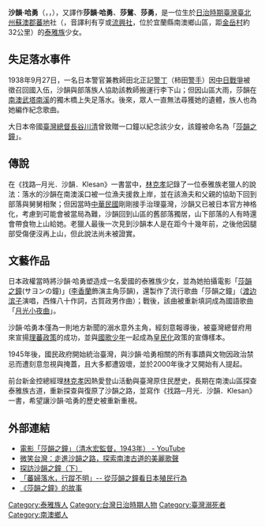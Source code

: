 {{Multiple issues|
{{Refimprove|time=2020-07-16T17:00:31+00:00}}
{{Unreferenced|time=2020-07-16T17:00:31+00:00}}
}}
{{Infobox person
| name          = 沙韻·哈勇
| image         =  
| alt           = 
| caption       =  
| birth_name    = Sayun Hayon
| birth_date    =  1920年
| birth_place   =  {{TWN-JPN}}[[臺北州|臺北州]][[蘇澳郡|蘇澳郡]][[蕃地_(蘇澳郡)|蕃地]]（今[[宜蘭縣|宜蘭縣]][[南澳鄉|南澳鄉]]）リヨヘン社
| death_date    = 1938年9月27日（[[宣告死亡|宣告死亡]]）
| death_place   = {{TWN-JPN}}[[臺北州|臺北州]][[蘇澳郡|蘇澳郡]][[蕃地_(蘇澳郡)|蕃地]]武塔南溪
| ethnicity     = [[泰雅族|泰雅族]]
| nationality   = {{JPN-EMP}}
| other_names   = 
| occupation    = 
| years_active  = 
| known_for     = 電影「[[莎韻之鐘|莎韻之鐘]]」及其他文藝作品
}}

'''沙韻·哈勇'''（{{lang-tay|Sayun Hayon}}，{{lang-ja|サヨン}}，{{bd|1920年||1938年|9月27日|catIdx=Sayun Hayon}}），又譯作'''莎韻·哈勇'''、'''莎鴛'''、'''莎勇'''，是一位生於[[台灣日治時期|日治時期臺灣]][[台北州|臺北州]][[蘇澳郡|蘇澳郡]][[蕃地_(蘇澳郡)|蕃地]]{{lang|ja|リヨヘン}}社（{{lang|tay|Leyoxen}}，音譯利有亨或[[流興社|流興社]]，位於宜蘭縣南澳鄉山區，距[[金岳村|金岳村]]約32公里）的[[泰雅族|泰雅族]]少女。

==失足落水事件==
1938年9月27日，一名日本警官兼教師田北正記[[警丁|警丁]]（柿田[[警手|警手]]）因[[中国抗日战争|中日戰爭]]被徵召回國入伍，沙韻與部落族人協助該教師搬運行李下山；但因山區大雨，莎韻在[[南澳鄉|南澳]][[武塔南溪|武塔南溪]]的獨木橋上失足落水。後來，眾人一直無法尋獲她的遺體，族人也為她編作紀念歌曲。

大日本帝國[[台灣總督|臺灣總督]][[長谷川清|長谷川清]]曾致贈一口鐘以紀念該少女，該鐘被命名為「[[莎韻之鐘|莎韻之鐘]]」。

==傳說==
在《找路─月光．沙韻．Klesan》一書當中，[[林克孝|林克孝]]記錄了一位泰雅族老獵人的說法：落水的沙韻在南澳溪口被一位漁夫援救上岸，並在該漁夫和父親的協助下回到部落與舅舅相聚；但因當時[[中華民國|中華民國]]剛剛接手治理臺灣，沙韻又已被日本官方神格化，考慮到可能會被當局為難，沙韻回到山區的舊部落獨居，山下部落的人有時還會帶食物上山給她。老獵人最後一次見到沙韻本人是在距今十幾年前，之後他因腿部受傷便沒再上山，但此說法尚未被證實。

==文藝作品==
日本政權當時將沙韻·哈勇塑造成一名愛國的泰雅族少女，並為她拍攝電影「[[莎韻之鐘|莎韻之鐘]](サヨンの鐘)」([[李香蘭|李香蘭]]飾演主角莎韻)，還製作了流行歌曲「莎韻之鐘」（[[渡边滨子|渡边滨子]]演唱，西條八十作詞，古賀政男作曲）；戰後，該曲被重新填詞成為國語歌曲「[[月光小夜曲|月光小夜曲]]」。

沙韻·哈勇本僅為一則地方新聞的溺水意外主角，經刻意報導後，被臺灣總督府用來宣揚[[理蕃政策|理蕃政策]]的成功，並與[[國歌少年|國歌少年]]一起成為[[皇民化|皇民化]]政策的宣傳樣本。

1945年後，國民政府開始統治臺灣，與沙韻·哈勇相關的所有事蹟與文物因政治禁忌而遭刻意忽視與掩蓋，且大多都遭毀壞，並於2000年後才又開始有人提起。

前台新金控總經理[[林克孝|林克孝]]因熱愛登山活動與臺灣原住民歷史，長期在南澳山區探查泰雅族古道，重新探查與復原了沙韻之路，並寫作《找路─月光．沙韻．Klesan》一書，希望讓沙韻·哈勇的歷史被重新重視。

==外部連結==
* [https://www.youtube.com/watch?v=fL0sb6SBD-s#t=0h0m0s 電影「莎韻之鐘」（清水宏監督，1943年） - YouTube]
* [https://smiletaiwan.cw.com.tw/article/1108 微笑台灣：走進沙韻之路，探索南澳古道的美麗歌聲]
*[http://taipei-legend.blogspot.com/2015/05/blog-post_15.html 探訪沙韻之鐘（下）]
*[https://www.shs.edu.tw/works/essay/2018/03/2018033022592706.pdf 「蕃婦落水，行蹤不明」-- 從莎韻之鐘看日本殖民行為]
*[https://nicecasio.pixnet.net/blog/post/372121085 《莎韻之鐘》的故事]

{{DEFAULTSORT:Sayun Hayon}}
[[Category:泰雅族人|Category:泰雅族人]]
[[Category:台灣日治時期人物|Category:台灣日治時期人物]]
[[Category:臺灣溺死者|Category:臺灣溺死者]]
[[Category:南澳鄉人|Category:南澳鄉人]]